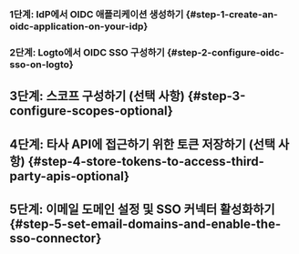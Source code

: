 
### 1단계: IdP에서 OIDC 애플리케이션 생성하기 \{#step-1-create-an-oidc-application-on-your-idp}

<Step1 />

### 2단계: Logto에서 OIDC SSO 구성하기 \{#step-2-configure-oidc-sso-on-logto}

<Step2 />

## 3단계: 스코프 구성하기 (선택 사항) \{#step-3-configure-scopes-optional}

<Step3 />

## 4단계: 타사 API에 접근하기 위한 토큰 저장하기 (선택 사항) \{#step-4-store-tokens-to-access-third-party-apis-optional}

<Step4 />

## 5단계: 이메일 도메인 설정 및 SSO 커넥터 활성화하기 \{#step-5-set-email-domains-and-enable-the-sso-connector}

<Step5 />

